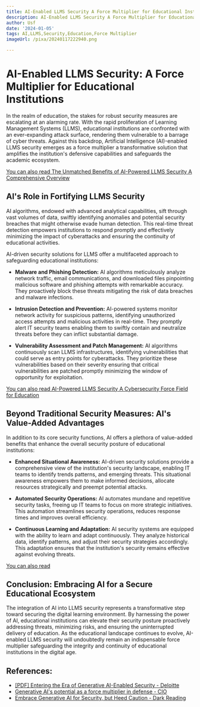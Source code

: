 ```yaml
---
title: AI-Enabled LLMS Security A Force Multiplier for Educational Institutions
description: AI-Enabled LLMS Security A Force Multiplier for Educational Institutions
author: Usf
date: '2024-01-05'
tags: AI,LLMS,Security,Education,Force Multiplier
imageUrl: /pixa/20240117222940.png

---
```

#  AI-Enabled LLMS Security: A  Force Multiplier for Educational Institutions

In the realm of education, the  stakes for robust security  measures are escalating at  an alarming rate. With the rapid proliferation of Learning  Management Systems (LLMS), educational institutions are confronted with an ever-expanding  attack surface, rendering them vulnerable to a barrage of cyber threats.  Against this backdrop, Artificial  Intelligence (AI)-enabled  LLMS security emerges as a force  multiplier a  transformative  solution that amplifies the institution's defensive capabilities  and safeguards the academic  ecosystem.

[You can also read The Unmatched Benefits of AI-Powered LLMS Security A Comprehensive Overview](The%20Unmatched%20Benefits%20of%20AI-Powered%20LLMS%20Security%20A%20Comprehensive%20Overview)


## AI's Role in Fortifying LLMS Security

AI algorithms, endowed with advanced analytical capabilities, sift  through vast  volumes of  data, swiftly  identifying anomalies and potential security breaches that might otherwise evade human detection. This real-time threat detection empowers institutions to respond promptly and effectively  minimizing the impact of cyberattacks and ensuring the continuity of educational activities.

AI-driven security solutions for LLMS offer a multifaceted approach to  safeguarding educational institutions:


- **Malware and Phishing Detection:**  AI algorithms meticulously analyze network traffic, email communications,  and downloaded files pinpointing malicious  software and phishing attempts with remarkable accuracy. They proactively block these threats mitigating  the risk of  data breaches and malware infections.



- **Intrusion Detection and Prevention:** AI-powered systems monitor network activity for suspicious patterns, identifying unauthorized access attempts and malicious activities in real-time.  They promptly alert IT security teams enabling them to swiftly contain and neutralize threats before they can inflict  substantial  damage.


- **Vulnerability Assessment and Patch  Management:** AI algorithms continuously scan LLMS infrastructures, identifying vulnerabilities that could serve as entry points for cyberattacks.  They prioritize these vulnerabilities based on their severity  ensuring that critical vulnerabilities are  patched promptly minimizing the window of opportunity for exploitation.

[You can also read AI-Powered LLMS Security A Cybersecurity Force Field for Education](AI-Powered%20LLMS%20Security%20A%20Cybersecurity%20Force%20Field%20for%20Education)


## Beyond Traditional  Security Measures: AI's Value-Added Advantages

In addition to its core security functions, AI offers a  plethora of value-added benefits that  enhance the overall security posture of educational institutions:


- **Enhanced  Situational Awareness:** AI-driven security solutions provide a comprehensive view of the institution's security landscape,  enabling  IT teams to identify trends patterns, and emerging threats. This situational awareness empowers them to make informed  decisions, allocate resources strategically and preempt potential attacks.



- **Automated Security Operations:** AI automates mundane and repetitive security tasks, freeing up IT teams to focus on more strategic initiatives. This automation streamlines security operations, reduces response times and improves overall efficiency.



-  **Continuous Learning and Adaptation:** AI security systems  are equipped  with the ability to  learn and adapt continuously. They analyze historical data, identify patterns, and adjust their security strategies accordingly. This adaptation ensures that the institution's  security remains effective against  evolving threats.


[You can also read ]()


## Conclusion: Embracing AI for a Secure Educational Ecosystem

The integration of AI into LLMS security represents a transformative step toward securing the digital learning environment. By harnessing the power of AI, educational institutions  can elevate their  security posture proactively  addressing threats, minimizing risks, and ensuring the uninterrupted delivery of education. As the educational landscape continues  to evolve, AI-enabled LLMS security will undoubtedly remain an indispensable force multiplier safeguarding the integrity  and continuity of educational institutions in the digital age.

## References:
- [[PDF] Entering the Era of Generative AI-Enabled Security - Deloitte](https://www2.deloitte.com/content/dam/Deloitte/us/Documents/consulting/us-entering-the-era-of-generative-ai-enabled-security.pdf?id=us:2sm:3li:cloudwsoc:eng:cons:120923:wp153)
- [Generative AI's potential as a force multiplier in defense - CIO](https://www.cio.com/article/651428/generative-ais-potential-as-a-force-multiplier-in-defense.html)
- [Embrace Generative AI for Security, but Heed Caution - Dark Reading](https://www.darkreading.com/vulnerabilities-threats/embrace-generative-ai-for-security-but-heed-caution)
